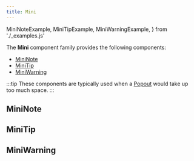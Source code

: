 ```yaml
---
title: Mini
---
```


  MiniNoteExample,
  MiniTipExample,
  MiniWarningExample,
} from './_examples.js'


<DocusaurusDoc>

The __Mini__ component family provides the following components:

- [MiniNote](#mininote)
- [MiniTip](#minitip)
- [MiniWarning](#miniwarning)

:::tip
These components are typically used when a
[Popout](/reference/packages/react/components/popout/) would take up too much
space.
:::


## MiniNote
<ComponentDocs docs={jsdoc.jsdocMiniNote} example={MiniNoteExample} />

## MiniTip
<ComponentDocs docs={jsdoc.jsdocMiniTip} example={MiniTipExample} />

## MiniWarning
<ComponentDocs docs={jsdoc.jsdocMiniWarning} example={MiniWarningExample} />

</DocusaurusDoc>

